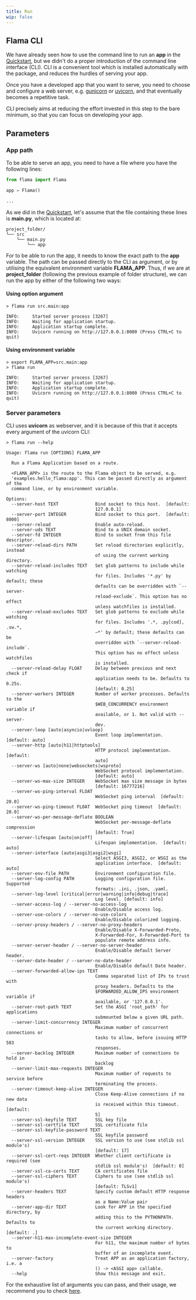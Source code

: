 ```yaml
---
title: Run
wip: false
---
```


## Flama CLI

We have already seen how to use the command line to run an **app** in the
[Quickstart](/docs/getting-started/quickstart/), but we didn't do a proper introduction of the command line interface
(CLI). <FlamaName /> CLI is a convenient tool which is installed automatically with the package, and reduces the hurdles
of serving your app.

Once you have a developed app that you want to serve, you need to choose and configure a web server, e.g.
[gunicorn](https://gunicorn.org/) or [uvicorn](https://www.uvicorn.org/), and that eventually becomes a repetitive task.

<FlamaName /> CLI precisely aims at reducing the effort invested in this step to the bare minimum, so that you can focus
on developing your app.

## Parameters

### App path

To be able to serve an app, you need to have a file where you have the following lines:

```python
from flama import Flama

app = Flama()

...
```

As we did in the [Quickstart](/docs/getting-started/quickstart/), let's assume that the file containing these lines is
**main.py**, which is located at:

```console
project_folder/
└── src
    └── main.py
        └── app
```

For <FlamaName /> to be able to run the app, it needs to know the exact path to the **app** variable. The path can be
passed directly to the CLI as argument, or by utilising the equivalent environment variable **FLAMA_APP**. Thus, if we
are at **project_folder** (following the previous example of folder structure), we can run the app by either of the
following two ways:

#### Using option argument

```console
> flama run src.main:app

INFO:     Started server process [3267]
INFO:     Waiting for application startup.
INFO:     Application startup complete.
INFO:     Uvicorn running on http://127.0.0.1:8000 (Press CTRL+C to quit)
```

#### Using environment variable

```console
> export FLAMA_APP=src.main:app
> flama run

INFO:     Started server process [3267]
INFO:     Waiting for application startup.
INFO:     Application startup complete.
INFO:     Uvicorn running on http://127.0.0.1:8000 (Press CTRL+C to quit)
```

### Server parameters

<FlamaName /> CLI uses **uvicorn** as webserver, and it is because of this that it accepts every argument of the uvicorn
CLI:

```console
> flama run --help

Usage: flama run [OPTIONS] FLAMA_APP

  Run a Flama Application based on a route.

  <FLAMA_APP> is the route to the Flama object to be served, e.g.
  'examples.hello_flama:app'. This can be passed directly as argument of the
  command line, or by environment variable.

Options:
  --server-host TEXT              Bind socket to this host.  [default:
                                  127.0.0.1]
  --server-port INTEGER           Bind socket to this port.  [default: 8000]
  --server-reload                 Enable auto-reload.
  --server-uds TEXT               Bind to a UNIX domain socket.
  --server-fd INTEGER             Bind to socket from this file descriptor.
  --server-reload-dirs PATH       Set reload directories explicitly, instead
                                  of using the current working directory.
  --server-reload-includes TEXT   Set glob patterns to include while watching
                                  for files. Includes '*.py' by default; these
                                  defaults can be overridden with `--server-
                                  reload-exclude`. This option has no effect
                                  unless watchfiles is installed.
  --server-reload-excludes TEXT   Set glob patterns to exclude while watching
                                  for files. Includes '.*, .py[cod], .sw.*,
                                  ~*' by default; these defaults can be
                                  overridden with `--server-reload-include`.
                                  This option has no effect unless watchfiles
                                  is installed.
  --server-reload-delay FLOAT     Delay between previous and next check if
                                  application needs to be. Defaults to 0.25s.
                                  [default: 0.25]
  --server-workers INTEGER        Number of worker processes. Defaults to the
                                  $WEB_CONCURRENCY environment variable if
                                  available, or 1. Not valid with --server-
                                  dev.
  --server-loop [auto|asyncio|uvloop]
                                  Event loop implementation.  [default: auto]
  --server-http [auto|h11|httptools]
                                  HTTP protocol implementation.  [default:
                                  auto]
  --server-ws [auto|none|websockets|wsproto]
                                  WebSocket protocol implementation.
                                  [default: auto]
  --server-ws-max-size INTEGER    WebSocket max size message in bytes
                                  [default: 16777216]
  --server-ws-ping-interval FLOAT
                                  WebSocket ping interval  [default: 20.0]
  --server-ws-ping-timeout FLOAT  WebSocket ping timeout  [default: 20.0]
  --server-ws-per-message-deflate BOOLEAN
                                  WebSocket per-message-deflate compression
                                  [default: True]
  --server-lifespan [auto|on|off]
                                  Lifespan implementation.  [default: auto]
  --server-interface [auto|asgi3|asgi2|wsgi]
                                  Select ASGI3, ASGI2, or WSGI as the
                                  application interface.  [default: auto]
  --server-env-file PATH          Environment configuration file.
  --server-log-config PATH        Logging configuration file. Supported
                                  formats: .ini, .json, .yaml.
  --server-log-level [critical|error|warning|info|debug|trace]
                                  Log level. [default: info]
  --server-access-log / --server-no-access-log
                                  Enable/Disable access log.
  --server-use-colors / --server-no-use-colors
                                  Enable/Disable colorized logging.
  --server-proxy-headers / --server-no-proxy-headers
                                  Enable/Disable X-Forwarded-Proto,
                                  X-Forwarded-For, X-Forwarded-Port to
                                  populate remote address info.
  --server-server-header / --server-no-server-header
                                  Enable/Disable default Server header.
  --server-date-header / --server-no-date-header
                                  Enable/Disable default Date header.
  --server-forwarded-allow-ips TEXT
                                  Comma separated list of IPs to trust with
                                  proxy headers. Defaults to the
                                  $FORWARDED_ALLOW_IPS environment variable if
                                  available, or '127.0.0.1'.
  --server-root-path TEXT         Set the ASGI 'root_path' for applications
                                  submounted below a given URL path.
  --server-limit-concurrency INTEGER
                                  Maximum number of concurrent connections or
                                  tasks to allow, before issuing HTTP 503
                                  responses.
  --server-backlog INTEGER        Maximum number of connections to hold in
                                  backlog
  --server-limit-max-requests INTEGER
                                  Maximum number of requests to service before
                                  terminating the process.
  --server-timeout-keep-alive INTEGER
                                  Close Keep-Alive connections if no new data
                                  is received within this timeout.  [default:
                                  5]
  --server-ssl-keyfile TEXT       SSL key file
  --server-ssl-certfile TEXT      SSL certificate file
  --server-ssl-keyfile-password TEXT
                                  SSL keyfile password
  --server-ssl-version INTEGER    SSL version to use (see stdlib ssl module's)
                                  [default: 17]
  --server-ssl-cert-reqs INTEGER  Whether client certificate is required (see
                                  stdlib ssl module's)  [default: 0]
  --server-ssl-ca-certs TEXT      CA certificates file
  --server-ssl-ciphers TEXT       Ciphers to use (see stdlib ssl module's)
                                  [default: TLSv1]
  --server-headers TEXT           Specify custom default HTTP response headers
                                  as a Name:Value pair
  --server-app-dir TEXT           Look for APP in the specified directory, by
                                  adding this to the PYTHONPATH. Defaults to
                                  the current working directory.  [default: .]
  --server-h11-max-incomplete-event-size INTEGER
                                  For h11, the maximum number of bytes to
                                  buffer of an incomplete event.
  --server-factory                Treat APP as an application factory, i.e. a
                                  () -> <ASGI app> callable.
  --help                          Show this message and exit.
```

For the exhaustive list of arguments you can pass, and their usage, we recommend you to check
[here](https://www.uvicorn.org/settings/).
